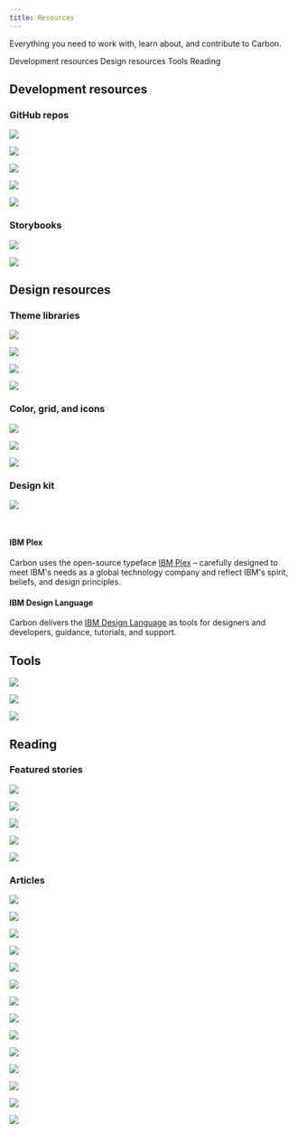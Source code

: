 ```yaml
---
title: Resources
---
```


<PageDescription>

Everything you need to work with, learn about, and contribute to Carbon.

</PageDescription>

<AnchorLinks>
  <AnchorLink>Development resources</AnchorLink>
  <AnchorLink>Design resources</AnchorLink>
  <AnchorLink>Tools</AnchorLink>
  <AnchorLink>Reading</AnchorLink>
</AnchorLinks>


## Development resources

### GitHub repos

<Row className="resource-card-group">
<Column colMd={4} colLg={4} noGutterSm>
    <ResourceCard
      title="Carbon Components"
      aspectRatio="2:1"
      actionIcon="arrowRight"
      href="https://github.com/ibm/carbon-components"
      >

![](/images/github-icon.png)

  </ResourceCard>
</Column>
<Column colMd={4} colLg={4} noGutterSm>
    <ResourceCard
      title="Carbon Components React"
      aspectRatio="2:1"
      actionIcon="arrowRight"
      href="https://github.com/ibm/carbon-components-react"
      >

![](/images/github-icon.png)

  </ResourceCard>
</Column>
<Column colMd={4} colLg={4} noGutterSm>
    <ResourceCard
      title="Carbon Components Angular"
      aspectRatio="2:1"
      actionIcon="arrowRight"
      href="https://github.com/ibm/carbon-components-angular"
      >

![](/images/github-icon.png)

  </ResourceCard>
</Column>
<Column colMd={4} colLg={4} noGutterSm>
    <ResourceCard
      title="Carbon Components Vue"
      aspectRatio="2:1"
      actionIcon="arrowRight"
      href="https://github.com/ibm/carbon-vue"
      >

![](/images/github-icon.png)

  </ResourceCard>
</Column>
<Column colMd={4} colLg={4} noGutterSm>
    <ResourceCard
      title="Carbon boilerplate"
      aspectRatio="2:1"
      actionIcon="arrowRight"
      href="https://github.com/carbon-design-system/carbon-boilerplate"
      >

![](/images/github-icon.png)

  </ResourceCard>
</Column>
</Row>

### Storybooks

<Row className="resource-card-group">
<Column colMd={4} colLg={4} noGutterSm>
    <ResourceCard
      title="Carbon React Storybook"
      aspectRatio="2:1"
      actionIcon="arrowRight"
      href="http://react.carbondesignsystem.com/"
      >

![](/images/react-icon.png)

  </ResourceCard>
</Column>
<Column colMd={4} colLg={4} noGutterSm>
    <ResourceCard
      title="Carbon Components Vue Storybook"
      aspectRatio="2:1"
      actionIcon="arrowRight"
      href="http://vue.carbondesignsystem.com/"
      >

![](/images/vue-icon.png)

  </ResourceCard>
</Column>
</Row>

## Design resources

### Theme libraries

<Row className="resource-card-group">
<Column colMd={4} colLg={4} noGutterSm>
    <ResourceCard
      title="White theme"
      aspectRatio="2:1"
      actionIcon="download"
      href="sketch://add-library/cloud/JaVzz"
      >

![](/images/sketch-icon.png)

  </ResourceCard>
</Column>
<Column colMd={4} colLg={4} noGutterSm>
    <ResourceCard
      title="Gray 10 theme"
      aspectRatio="2:1"
      actionIcon="download"
      href="sketch://add-library/cloud/Onwv2"
      >

![](/images/sketch-icon.png)

  </ResourceCard>
</Column>
<Column colMd={4} colLg={4} noGutterSm>
    <ResourceCard
      title="Gray 90 theme"
      aspectRatio="2:1"
      actionIcon="download"
      href="sketch://add-library/cloud/eo37p"
      >

![](/images/sketch-icon.png)

  </ResourceCard>
</Column>
<Column colMd={4} colLg={4} noGutterSm>
    <ResourceCard
      title="Gray 100 theme"
      aspectRatio="2:1"
      actionIcon="download"
      href="sketch://add-library/cloud/d13Ll"
      >

![](/images/sketch-icon.png)

  </ResourceCard>
</Column>
</Row>

### Color, grid, and icons

<Row className="resource-card-group">
<Column colMd={4} colLg={4} noGutterSm>
    <ResourceCard
      title="RGB color palettes (.ase and .clr)"
      aspectRatio="2:1"
      actionIcon="download"
      href="https://www.carbondesignsystem.com/files/IBM_Colors_RGB.zip"
      >

![](/images/ase.png)

  </ResourceCard>
</Column>
<Column colMd={4} colLg={4} noGutterSm>
    <ResourceCard
      title="IBM Design Language library"
      aspectRatio="2:1"
      actionIcon="download"
      href="sketch://add-library/cloud/75VZZ"
      >

![](/images/sketch-icon.png)

  </ResourceCard>
</Column>
<Column colMd={4} colLg={4} noGutterSm>
    <ResourceCard
      title="2x Grid template"
      aspectRatio="2:1"
      actionIcon="download"
      href="sketch://add-library/cloud/ngV7z"
      >

![](/images/sketch-icon.png)

  </ResourceCard>
</Column>
</Row>

### Design kit

<Row className="resource-card-group">
<Column colMd={4} colLg={4} noGutterSm>
    <ResourceCard
      title="Carbon Design Kit"
      aspectRatio="2:1"
      actionIcon="arrowRight"
      href="https://github.com/ibm/carbon-design-kit"
      >

![](/images/github-icon.png)

  </ResourceCard>
</Column>
</Row>

<br />

#### IBM Plex

Carbon uses the open-source typeface [IBM Plex](https://github.com/IBM/plex) – carefully designed to meet IBM's needs as a global technology company and reflect IBM's spirit, beliefs, and design principles.

#### IBM Design Language

Carbon delivers the [IBM Design Language](https://www.ibm.com/design/language/) as tools for designers and developers, guidance, tutorials, and support.

## Tools

<Row className="resource-card-group">
<Column colMd={4} colLg={4} noGutterSm>
    <ResourceCard
      title="Carbon CodePen"
      aspectRatio="2:1"
      actionIcon="arrowRight"
      href="http://www.codepen.io/team/carbon"
      >

![](/images/codepen-icon.png)

  </ResourceCard>
</Column>
<Column colMd={4} colLg={4} noGutterSm>
    <ResourceCard
      title="Theming sandbox"
      aspectRatio="2:1"
      actionIcon="arrowRight"
      href="http://themes.carbondesignsystem.com/"
      >

![](/images/sandbox-icon.png)

  </ResourceCard>
</Column>
<Column colMd={4} colLg={4} noGutterSm>
    <ResourceCard
      title="Color contrast checker"
      aspectRatio="2:1"
      actionIcon="download"
      href="https://marijohannessen.github.io/color-contrast-checker/"
      >

![](/images/color-contrast-icon.png)

  </ResourceCard>
</Column>
</Row>

## Reading

### Featured stories

<Row>
<Column colMd={4} colLg={4} noGutterMdLeft>
    <ArticleCard
      title="Smashing Magazine's “Design Systems” Book"
      href="https://www.smashingmagazine.com/design-systems-book/"
      >

![](/images/Featured_01.png)

  </ArticleCard>
</Column>
<Column colMd={4} colLg={4} noGutterMdLeft>
    <ArticleCard
      title="Winter 2017 HOW In-House Design Award Winner"
      href="http://www.howdesign.com/84-award-winning-projects-from-in-house-design-teams/"
      >

![](/images/Featured_02.png)

  </ArticleCard>
</Column>
<Column colMd={4} colLg={4} noGutterMdLeft>
    <ArticleCard
      title="Path to Design System Maturity"
      href="https://medium.com/ux-power-tools/the-path-to-design-system-maturity-d403daba692a"
      >

![](/images/Featured_03.png)

  </ArticleCard>
</Column>
<Column colMd={4} colLg={4} noGutterMdLeft>
    <ArticleCard
      title="Responsive Web Design Podcast"
      href="https://responsivewebdesign.com/podcast/ibm-carbon/"
      >

![](/images/Featured_04.png)

  </ArticleCard>
</Column>
<Column colMd={4} colLg={4} noGutterMdLeft>
    <ArticleCard
      title="UX Pin Virtual Design Summit"
      href="https://www.youtube.com/watch?v=eSvq5MieOdw&t=144s"
      >

![](/images/Featured_05.png)

  </ArticleCard>
</Column>
</Row>

### Articles

<Row>
<Column colMd={4} colLg={4} noGutterMdLeft>
    <ArticleCard
      title="Carbon v10.3.0 (May 2019)"
      author="Josh Black"
      date="June 6, 2019"
      readTime="Read time: 5 min"
      href="https://medium.com/carbondesign/carbon-v10-3-0-may-2019-41b1f970f0ce"
      >

![](../resources/images/10_3-image.png)

  </ArticleCard>
</Column>
<Column colMd={4} colLg={4} noGutterMdLeft>
    <ArticleCard
      title="Essentials: Learn to build with Carbon"
      author="Matt Rosno"
      date="May 15, 2019"
      readTime="Read time: 2 min"
      href="https://medium.com/carbondesign/essentials-learn-to-build-with-carbon-1d11ce05125f"
      >

![](../resources/images/code_palette.png)

  </ArticleCard>
</Column>
<Column colMd={4} colLg={4} noGutterMdLeft>
    <ArticleCard
      title="Carbon is moving to a monorepo"
      author="Josh Black"
      date="May 10, 2019"
      readTime="Read time: 3 min"
      href="https://medium.com/carbondesign/carbon-is-moving-to-a-monorepo-c6bfcbe87de0"
      >

![](../resources/images/mono_repo_teal.png)

  </ArticleCard>
</Column>
<Column colMd={4} colLg={4} noGutterMdLeft>
    <ArticleCard
      title="Carbon dark themes are here"
      author="Lauren Rice"
      date="April 29, 2019"
      readTime="Read time: 3 min"
      href="https://medium.com/carbondesign/carbon-dark-themes-are-here-a18910a0f910"
      >

![](../resources/images/carbon_themes.png)

  </ArticleCard>
</Column>
<Column colMd={4} colLg={4} noGutterMdLeft>
    <ArticleCard
      title="Carbon v10 Release"
      author="Robin Cannon"
      date="April 4, 2019"
      readTime="Read time: 3 min"
      href="https://medium.com/carbondesign/carbon-v10-release-812eacb7da7f"
      >

![](../resources/images/bee_70.png)

  </ArticleCard>
</Column>
<Column colMd={4} colLg={4} noGutterMdLeft>
    <ArticleCard
      title="Design with Carbon: Update your Sketch symbols to V10"
      author="Anna Gonzales"
      date="April 2, 2019"
      readTime="Read time: 2 min"
      href="https://medium.com/carbondesign/design-with-carbon-update-your-sketch-symbols-to-v10-ef3132ea2e97"
      >

![](../resources/images/designing_with_carbon.png)

  </ArticleCard>
</Column>
<Column colMd={4} colLg={4} noGutterMdLeft>
    <ArticleCard
      title="Minimal CSS with Carbon"
      author="Josh Black"
      date="April 1, 2019"
      readTime="Read time: 6 min"
      href="https://medium.com/carbondesign/minimal-css-with-carbon-b0c089ccfa71"
      >

![](../resources/images/minimal_css.png)

  </ArticleCard>
</Column>
<Column colMd={4} colLg={4} noGutterMdLeft>
    <ArticleCard
      title="Preview Carbon v10 today"
      author="Josh Black"
      date="March 22"
      readTime="Read time: 4 min"
      href="https://medium.com/carbondesign/preview-carbon-v10-today-df42b8bd0130"
      >

![](../resources/images/preview_article.png)

  </ArticleCard>
</Column>
<Column colMd={4} colLg={4} noGutterMdLeft>
    <ArticleCard
      title="What to expect in Carbon 10"
      author="Robin Cannon"
      date="December 10, 2018"
      readTime="Read time: 5 min"
      href="https://medium.com/carbondesign/what-to-expect-in-carbon-10-5af1bd6e25f6"
      >

![](images/Carbon_what_to_expect.png)

  </ArticleCard>
</Column>
<Column colMd={4} colLg={4} noGutterMdLeft>
    <ArticleCard
      title="Up & Running with Carbon React"
      author="Josh Black"
      date="October 19, 2018"
      readTime="Read time: 4 min"
      href="https://medium.com/carbondesign/up-running-with-carbon-react-in-less-than-5-minutes-25d43cca059e"
      >

![](/images/Article_02.png)

  </ArticleCard>
</Column>
<Column colMd={4} colLg={4} noGutterMdLeft>
    <ArticleCard
      title="Hacktoberfest with Carbon"
      author="Josh Black"
      date="October 16, 2018"
      readTime="Read time: 3 min"
      href="https://medium.com/carbondesign/hacktoberfest-with-carbon-95c48943f586"
      >

![](images/Article_03.png)

  </ArticleCard>
</Column>
<Column colMd={4} colLg={4} noGutterMdLeft>
    <ArticleCard
      title="Data Table updates in Carbon React v5.22.0"
      author="Josh Black"
      date="February 20, 2018"
      readTime="Read time: 5 min"
      href="https://medium.com/carbondesign/data-table-updates-in-carbon-react-v5-22-0-6da0c24a96d6"
      >

![](images/Article_04.png)

  </ArticleCard>
</Column>
<Column colMd={4} colLg={4} noGutterMdLeft>
    <ArticleCard
      title="Introducing Carbon Themes"
      author="Bethany Sonefeld"
      date="August 11, 2017"
      readTime="Read time: 3 min"
      href="https://medium.com/design-ibm/introducing-carbon-themes-83d3985a8627"
      >

![](/images/Article_05.png)

  </ArticleCard>
</Column>
<Column colMd={4} colLg={4} noGutterMdLeft>
    <ArticleCard
      title="Carbon: Designing inside Big Blue"
      author="Bethany Sonefeld"
      date="March 30, 2017"
      readTime="Read time: 5 min"
      href="https://medium.com/design-ibm/carbon-designing-inside-big-blue-8577883cfe42"
      >

![](/images/Article_06.png)

  </ArticleCard>
</Column>
</Row>